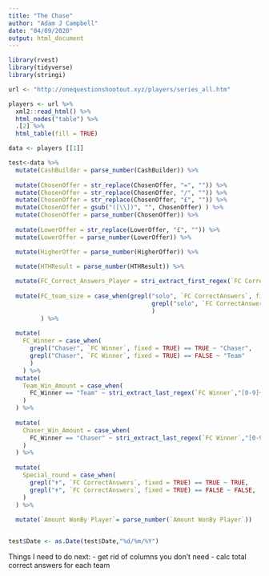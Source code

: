 ```yaml
---
title: "The Chase"
author: "Adam J Campbell"
date: "04/09/2020"
output: html_document
---
```


```r
library(rvest)
library(tidyverse)
library(stringi)
```

```r
url <- "http://onequestionshootout.xyz/players/series_all.htm"

players <- url %>%
  xml2::read_html() %>%
  html_nodes("table") %>%
  .[2] %>%
  html_table(fill = TRUE)

data <- players [[1]]
```


```r



test<-data %>%
  mutate(CashBuilder = parse_number(CashBuilder)) %>%
  
  mutate(ChosenOffer = str_replace(ChosenOffer, "=", "")) %>%
  mutate(ChosenOffer = str_replace(ChosenOffer, "/", "")) %>%
  mutate(ChosenOffer = str_replace(ChosenOffer, "£", "")) %>%
  mutate(ChosenOffer = gsub("([\\])", "", ChosenOffer) ) %>%
  mutate(ChosenOffer = parse_number(ChosenOffer)) %>%
  
  mutate(LowerOffer = str_replace(LowerOffer, "£", "")) %>%
  mutate(LowerOffer = parse_number(LowerOffer)) %>%

  mutate(HigherOffer = parse_number(HigherOffer)) %>%
  
  mutate(HTHResult = parse_number(HTHResult)) %>%

  mutate(FC_Correct_Answers_Player = stri_extract_first_regex(`FC CorrectAnswers`,"[0-9]+")) %>%
  
  mutate(FC_team_size = case_when(grepl("solo", `FC CorrectAnswers`, fixed = TRUE) == TRUE ~ "1",
                                        grepl("solo", `FC CorrectAnswers`, fixed = TRUE) == FALSE ~ stri_extract_last_regex(`FC CorrectAnswers`,"[0-9]+")
                                        )
         ) %>%
  
  mutate(
    FC_Winner = case_when(
      grepl("Chaser", `FC Winner`, fixed = TRUE) == TRUE ~ "Chaser",
      grepl("Chaser", `FC Winner`, fixed = TRUE) == FALSE ~ "Team"
      )
    ) %>%
  mutate(
    Team_Win_Amount = case_when(
      FC_Winner == "Team" ~ stri_extract_last_regex(`FC Winner`,"[0-9]+")
    )
  ) %>%
  
  mutate(
    Chaser_Win_Amount = case_when(
      FC_Winner == "Chaser" ~ stri_extract_last_regex(`FC Winner`,"[0-9]:[0-9]+")
    )
  ) %>%
  
  mutate(
    Special_round = case_when(
      grepl("✝", `FC CorrectAnswers`, fixed = TRUE) == TRUE ~ TRUE,
      grepl("✝", `FC CorrectAnswers`, fixed = TRUE) == FALSE ~ FALSE,
    )
  ) %>%
  
  mutate(`Amount WonBy Player`= parse_number(`Amount WonBy Player`))


test$Date <- as.Date(test$Date,"%d/%m/%Y")
```

Things I need to do next:
- get rid of columns you don't need
- calc total correct answers for each team
